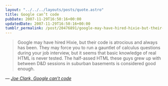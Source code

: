 ```yaml
---
layout: "../../../layouts/posts/quote.astro"
title: Google can’t code
pubDate: 2007-11-29T16:50:16+00:00
updatedDate: 2007-11-29T16:50:16+00:00
tumblr_permalink: /post/20476891/google-may-have-hired-hixie-but-their-code-is
---
```


> Google may have hired Hixie, but their code is atrocious and always has been. They may force you to run a gauntlet of calculus questions during your job interview, but it seems that basic knowledge of real HTML is never tested. The half-assed HTML these guys grew up with between D&D sessions in suburban basements is considered good enough.

— <cite>[Joe Clark, _Google can’t code_](http://blog.fawny.org/2007/11/28/googletags/)</cite>
